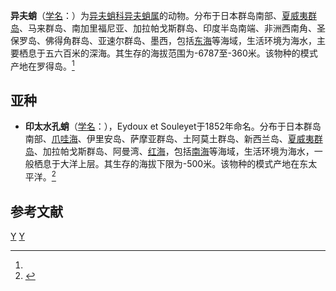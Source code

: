 {{Speciesbox
| taxon = Allopus mollis
| binomial_authority = (Verrill, 1880)<ref name='id10912'>{{cite web| url =http://www.bioinfo.cn/db05/BjdwSpecies.php?action=view&id=10912| title =异夫蛸| work =《中国动物物种编目数据库》| publisher =中国科学院微生物研究所| author =中国科学院动物研究所| accessdate =2009-04-28| deadurl =yes| archiveurl =https://web.archive.org/web/20160305025034/http://www.bioinfo.cn/db05/BjdwSpecies.php?action=view&id=10912| archivedate =2016-03-05}}</ref>
}}

'''异夫蛸'''（[[学名|学名]]：{{lang|la|''Allopus mollis''}}）为[[异夫蛸科|异夫蛸科]][[异夫蛸属|异夫蛸属]]的动物。分布于日本群岛南部、[[夏威夷群岛|夏威夷群岛]]、马来群岛、南加里福尼亚、加拉帕戈斯群岛、印度半岛南端、非洲西南角、圣保罗岛、佛得角群岛、亚速尔群岛、墨西，包括[[东海|东海]]等海域，生活环境为海水，主要栖息于五六百米的深海。其生存的海拔范围为-6787至-360米。该物种的模式产地在罗得岛。<ref name='id10912'/>

==亚种==
*'''印太水孔蛸'''（[[学名|学名]]：{{lang|la|''Tremoctopus violaceus gracilis''}}），Eydoux et Souleyet于1852年命名。分布于日本群岛南部、[[爪哇海|爪哇海]]、伊里安岛、萨摩亚群岛、土阿莫土群岛、新西兰岛、[[夏威夷群岛|夏威夷群岛]]、加拉帕戈斯群岛、阿曼湾、[[红海|红海]]，包括[[南海|南海]]等海域，生活环境为海水，一般栖息于大洋上层。其生存的海拔下限为-500米。该物种的模式产地在东太平洋。<ref name='id10913'>{{cite web| url =http://www.bioinfo.cn/db05/BjdwSpecies.php?action=view&id=10913| title =印太水孔蛸| work =《中国动物物种编目数据库》| publisher =中国科学院微生物研究所| author =中国科学院动物研究所| accessdate =2009-04-28| deadurl =yes| archiveurl =https://web.archive.org/web/20160305055120/http://www.bioinfo.cn/db05/BjdwSpecies.php?action=view&id=10913| archivedate =2016-03-05}}</ref>

== 参考文献 ==
{{reflist}}

{{章魚小作品}}

{{Taxonbar}}
[[Category:1880年描述的动物|Y]]
[[Category:异夫蛸属|Y]]